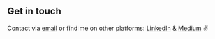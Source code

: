 ## Get in touch

Contact via [email](mailto:olganedelcuam@gmail.com) or find me on other platforms: [LinkedIn](https://www.linkedin.com/in/olganedelcu/) & [Medium](https://medium.com/@olganedelcuam) ✌️
